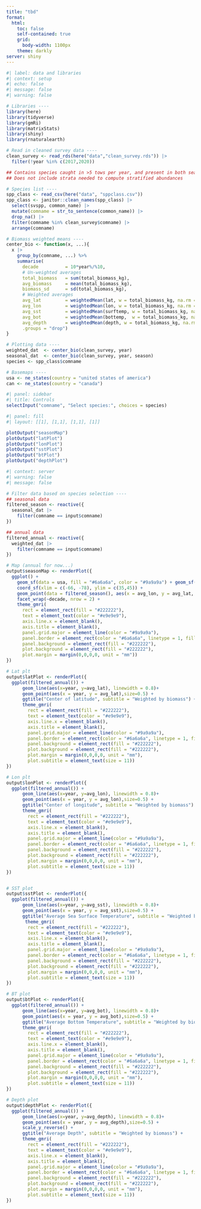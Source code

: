 ```yaml
---
title: "tbd"
format: 
  html:
    toc: false
    self-contained: true
    grid: 
      body-width: 1100px
    theme: darkly
server: shiny
---
```


```r
#| label: data and libraries
#| context: setup
#| echo: false
#| message: false
#| warning: false

# Libraries ----
library(here)
library(tidyverse)
library(gmRi)
library(matrixStats)
library(shiny)
library(rnaturalearth)

# Read in cleaned survey data ----
clean_survey <- read_rds(here("data","clean_survey.rds")) |>
  filter(!year %in% c(2017,2020))

## Contains species caught in >5 tows per year, and present in both seasons >80% of the years of the survey 
## Does not include strata needed to compute stratified abundances 

# Species list ----
spp_class <- read_csv(here("data", "sppclass.csv"))
spp_class <- janitor::clean_names(spp_class) |>
  select(svspp, common_name) |>
  mutate(comname = str_to_sentence(common_name)) |>
  drop_na() |>
  filter(comname %in% clean_survey$comname) |>
  arrange(comname)

# Biomass weighted means ----
center_bio <- function(x, ...){
  x |>
    group_by(comname, ...) %>%
    summarise(
      decade          = 10*year%/%10,
      # Un-weighted averages
      total_biomass   = sum(total_biomass_kg),
      avg_biomass     = mean(total_biomass_kg),
      biomass_sd      = sd(total_biomass_kg),
      # Weighted averages
      avg_lat         = weightedMean(lat, w = total_biomass_kg, na.rm = T),  
      avg_lon         = weightedMean(lon, w = total_biomass_kg, na.rm = T),
      avg_sst         = weightedMean(surftemp, w = total_biomass_kg, na.rm = T),
      avg_bot         = weightedMean(bottemp,  w = total_biomass_kg, na.rm = T),
      avg_depth       = weightedMean(depth, w = total_biomass_kg, na.rm = T),
      .groups = "drop")
}

# Plotting data ----
weighted_dat  <- center_bio(clean_survey, year)
seasonal_dat  <- center_bio(clean_survey, year, season)
species <- spp_class$comname

# Basemaps ---- 
usa <- ne_states(country = "united states of america")
can <- ne_states(country = "canada") 
```

```r
#| panel: sidebar
#| title: Controls
selectInput("comname", "Select species:", choices = species)
```

```r
#| panel: fill
#| layout: [[1], [1,1], [1,1], [1]]

plotOutput("seasonMap")
plotOutput("latPlot")
plotOutput("lonPlot")
plotOutput("sstPlot")
plotOutput("btPlot")
plotOutput("depthPlot")

```

```r
#| context: server
#| warning: false
#| message: false

# Filter data based on species selection ----
## seasonal data
filtered_season <- reactive({
  seasonal_dat |>
    filter(comname == input$comname)
})

## annual data
filtered_annual <- reactive({
  weighted_dat |>
    filter(comname == input$comname)
})

# Map (annual for now...)
output$seasonMap <- renderPlot({
  ggplot() +
    geom_sf(data = usa, fill = "#6a6a6a", color = "#9a9a9a") + geom_sf(data = can, fill = "#6a6a6a", color = "#9a9a9a") +
    coord_sf(xlim = c(-66, -78), ylim = c(35,45)) +
    geom_point(data = filtered_season(), aes(x = avg_lon, y = avg_lat, color = season)) + 
    facet_wrap(~decade, nrow = 2) +
    theme_gmri(
      rect = element_rect(fill = "#222222"),
      text = element_text(color = "#e9e9e9"),
      axis.line.x = element_blank(),
      axis.title = element_blank(),
      panel.grid.major = element_line(color = "#9a9a9a"),
      panel.border = element_rect(color = "#6a6a6a", linetype = 1, fill = "transparent"),
      panel.background = element_rect(fill = "#222222"),
      plot.background = element_rect(fill = "#222222"),
      plot.margin = margin(0,0,0,0, unit = "mm"))
})

# Lat plt
output$latPlot <- renderPlot({
  ggplot(filtered_annual()) +
      geom_line(aes(x=year, y=avg_lat), linewidth = 0.8)+
      geom_point(aes(x = year, y = avg_lat),size=0.5) +
      ggtitle("Center of latitude", subtitle = "Weighted by biomass") +
      theme_gmri(
        rect = element_rect(fill = "#222222"),
        text = element_text(color = "#e9e9e9"),
        axis.line.x = element_blank(),
        axis.title = element_blank(),
        panel.grid.major = element_line(color = "#9a9a9a"),
        panel.border = element_rect(color = "#6a6a6a", linetype = 1, fill = "transparent"),
        panel.background = element_rect(fill = "#222222"),
        plot.background = element_rect(fill = "#222222"),
        plot.margin = margin(0,0,0,0, unit = "mm"),
        plot.subtitle = element_text(size = 11))
})

# Lon plt
output$lonPlot <- renderPlot({
  ggplot(filtered_annual()) +
      geom_line(aes(x=year, y=avg_lon), linewidth = 0.8)+
      geom_point(aes(x = year, y = avg_lon),size=0.5) +
      ggtitle("Center of longitude", subtitle = "Weighted by biomass") +
      theme_gmri(
        rect = element_rect(fill = "#222222"),
        text = element_text(color = "#e9e9e9"),
        axis.line.x = element_blank(),
        axis.title = element_blank(),
        panel.grid.major = element_line(color = "#9a9a9a"),
        panel.border = element_rect(color = "#6a6a6a", linetype = 1, fill = "transparent"),
        panel.background = element_rect(fill = "#222222"),
        plot.background = element_rect(fill = "#222222"),
        plot.margin = margin(0,0,0,0, unit = "mm"),
        plot.subtitle = element_text(size = 11))
})


# SST plot
output$sstPlot <- renderPlot({
  ggplot(filtered_annual()) +
      geom_line(aes(x=year, y=avg_sst), linewidth = 0.8)+
      geom_point(aes(x = year, y = avg_sst),size=0.5) +
      ggtitle("Average Sea Surface Temperature", subtitle = "Weighted by biomass") +
       theme_gmri(
        rect = element_rect(fill = "#222222"),
        text = element_text(color = "#e9e9e9"),
        axis.line.x = element_blank(),
        axis.title = element_blank(),
        panel.grid.major = element_line(color = "#9a9a9a"),
        panel.border = element_rect(color = "#6a6a6a", linetype = 1, fill = "transparent"),
        panel.background = element_rect(fill = "#222222"),
        plot.background = element_rect(fill = "#222222"),
        plot.margin = margin(0,0,0,0, unit = "mm"),
        plot.subtitle = element_text(size = 11))
})

# BT plot
output$btPlot <- renderPlot({
  ggplot(filtered_annual()) +
      geom_line(aes(x=year, y=avg_bot), linewidth = 0.8)+
      geom_point(aes(x = year, y = avg_bot),size=0.5) +
      ggtitle("Average Bottom Temperature", subtitle = "Weighted by biomass") +
      theme_gmri(
        rect = element_rect(fill = "#222222"),
        text = element_text(color = "#e9e9e9"),
        axis.line.x = element_blank(),
        axis.title = element_blank(),
        panel.grid.major = element_line(color = "#9a9a9a"),
        panel.border = element_rect(color = "#6a6a6a", linetype = 1, fill = "transparent"),
        panel.background = element_rect(fill = "#222222"),
        plot.background = element_rect(fill = "#222222"),
        plot.margin = margin(0,0,0,0, unit = "mm"),
        plot.subtitle = element_text(size = 11))
})

# Depth plot
output$depthPlot <- renderPlot({
  ggplot(filtered_annual()) +
      geom_line(aes(x=year, y=avg_depth), linewidth = 0.8)+
      geom_point(aes(x = year, y = avg_depth),size=0.5) +
      scale_y_reverse() +
      ggtitle("Average Depth", subtitle = "Weighted by biomass") +
      theme_gmri(
        rect = element_rect(fill = "#222222"),
        text = element_text(color = "#e9e9e9"),
        axis.line.x = element_blank(),
        axis.title = element_blank(),
        panel.grid.major = element_line(color = "#9a9a9a"),
        panel.border = element_rect(color = "#6a6a6a", linetype = 1, fill = "transparent"),
        panel.background = element_rect(fill = "#222222"),
        plot.background = element_rect(fill = "#222222"),
        plot.margin = margin(0,0,0,0, unit = "mm"),
        plot.subtitle = element_text(size = 11))
})

```